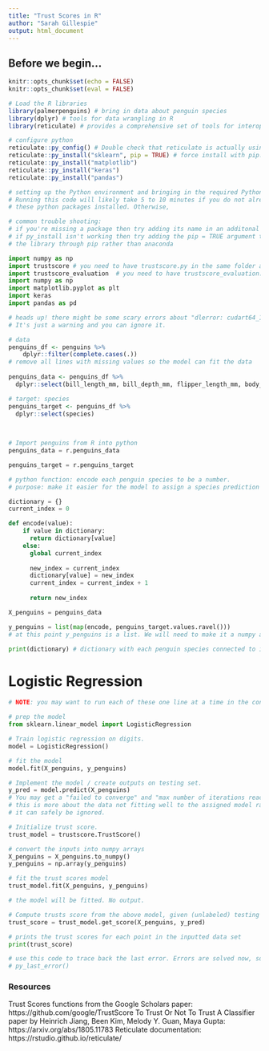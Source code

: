 ```yaml
---
title: "Trust Scores in R"
author: "Sarah Gillespie"
output: html_document
---
```


## Before we begin...

```r
knitr::opts_chunk$set(echo = FALSE)
knitr::opts_chunk$set(eval = FALSE)

```

```r

# Load the R libraries
library(palmerpenguins) # bring in data about penguin species
library(dplyr) # tools for data wrangling in R
library(reticulate) # provides a comprehensive set of tools for interoperability between Python and R.

```

```r
# configure python
reticulate::py_config() # Double check that reticulate is actually using your new conda env.
reticulate::py_install("sklearn", pip = TRUE) # force install with pip. sklearn wasn't coming up via anaconda.
reticulate::py_install("matplotlib")
reticulate::py_install("keras")
reticulate::py_install("pandas")

# setting up the Python environment and bringing in the required Python packages is important.
# Running this code will likely take 5 to 10 minutes if you do not already have
# these python packages installed. Otherwise, 

# common trouble shooting:
# if you're missing a package then try adding its name in an additonal line of py_install
# if py_install isn't working then try adding the pip = TRUE argument to try installing
# the library through pip rather than anaconda
```

```python
import numpy as np
import trustscore # you need to have trustscore.py in the same folder as this .Rmd file to import it
import trustscore_evaluation  # you need to have trustscore_evaluation.py in the same folder as this .Rmd file to import it
import numpy as np
import matplotlib.pyplot as plt
import keras
import pandas as pd

# heads up! there might be some scary errors about "dlerror: cudart64_110.dll not found".
# It's just a warning and you can ignore it.

```

```r

# data
penguins_df <- penguins %>%
    dplyr::filter(complete.cases(.))
# remove all lines with missing values so the model can fit the data
 
penguins_data <- penguins_df %>%
  dplyr::select(bill_length_mm, bill_depth_mm, flipper_length_mm, body_mass_g)

# target: species
penguins_target <- penguins_df %>%
  dplyr::select(species)
  
  
```


```python
# Import penguins from R into python
penguins_data = r.penguins_data

penguins_target = r.penguins_target

# python function: encode each penguin species to be a number.
# purpose: make it easier for the model to assign a species prediction and its trust score

dictionary = {}
current_index = 0

def encode(value):
    if value in dictionary:
      return dictionary[value]
    else:
      global current_index
      
      new_index = current_index
      dictionary[value] = new_index
      current_index = current_index + 1
      
      return new_index

X_penguins = penguins_data

y_penguins = list(map(encode, penguins_target.values.ravel()))
# at this point y_penguins is a list. We will need to make it a numpy array later.

print(dictionary) # dictionary with each penguin species connected to its assigned number
```

# Logistic Regression
```python

# NOTE: you may want to run each of these one line at a time in the console.

# prep the model
from sklearn.linear_model import LogisticRegression

# Train logistic regression on digits.
model = LogisticRegression()

# fit the model
model.fit(X_penguins, y_penguins)

# Implement the model / create outputs on testing set.
y_pred = model.predict(X_penguins)
# You may get a "failed to converge" and "max number of iterations reached" warning
# this is more about the data not fitting well to the assigned model rather than a tech issue.
# it can safely be ignored.

# Initialize trust score.
trust_model = trustscore.TrustScore()

# convert the inputs into numpy arrays
X_penguins = X_penguins.to_numpy()
y_penguins = np.array(y_penguins)

# fit the trust scores model
trust_model.fit(X_penguins, y_penguins)

# the model will be fitted. No output.
```

```python

# Compute trusts score from the above model, given (unlabeled) testing examples and (hard) model predictions.
trust_score = trust_model.get_score(X_penguins, y_pred)

# prints the trust scores for each point in the inputted data set
print(trust_score)

```




```r
# use this code to trace back the last error. Errors are solved now, so this is not needed.
# py_last_error()
```


### Resources
Trust Scores functions from the Google Scholars paper: https://github.com/google/TrustScore
To Trust Or Not To Trust A Classifier paper by Heinrich Jiang, Been Kim, Melody Y. Guan, Maya Gupta: https://arxiv.org/abs/1805.11783
Reticulate documentation: https://rstudio.github.io/reticulate/

